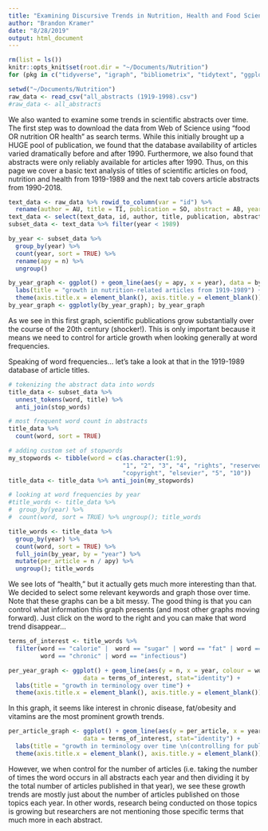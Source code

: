 ```yaml
---
title: "Examining Discursive Trends in Nutrition, Health and Food Science"
author: "Brandon Kramer"
date: "8/28/2019"
output: html_document 
---
```


```r
rm(list = ls())
knitr::opts_knit$set(root.dir = "~/Documents/Nutrition")
for (pkg in c("tidyverse", "igraph", "bibliometrix", "tidytext", "ggplot2", "ggraph", "widyr", "plotly", "stringi")) {library(pkg, character.only = TRUE)}
```

```r
setwd("~/Documents/Nutrition")
raw_data <- read_csv("all_abstracts (1919-1998).csv")
#raw_data <- all_abstracts
```

We also wanted to examine some trends in scientific abstracts over time. The first step was to download the data from Web of Science using "food OR nutrition OR health" as search terms. While this initially brought up a HUGE pool of publication, we found that the database availability of articles varied dramatically before and after 1990. Furthermore, we also found that abstracts were only reliably available for articles after 1990. Thus, on this page we cover a basic text analysis of titles of scientific articles on food, nutrition and health from 1919-1989 and the next tab covers article abstracts from 1990-2018. 

```r
text_data <- raw_data %>% rowid_to_column(var = "id") %>%
  rename(author = AU, title = TI, publication = SO, abstract = AB, year = PY, subject = SC, department = C1, keyword = ID, doi = DI, country = PA)
text_data <- select(text_data, id, author, title, publication, abstract, year, department, subject, keyword, doi, country)
subset_data <- text_data %>% filter(year < 1989)

by_year <- subset_data %>%
  group_by(year) %>% 
  count(year, sort = TRUE) %>% 
  rename(apy = n) %>% 
  ungroup()

by_year_graph <- ggplot() + geom_line(aes(y = apy, x = year), data = by_year, stat="identity") + 
  labs(title = "growth in nutrition-related articles from 1919-1989") + 
  theme(axis.title.x = element_blank(), axis.title.y = element_blank())
by_year_graph <- ggplotly(by_year_graph); by_year_graph

```

As we see in this first graph, scientific publications grow substantially over the course of the 20th century (shocker!). This is only important because it means we need to control for article growth when looking generally at word frequencies.

Speaking of word frequencies... let's take a look at that in the 1919-1989 database of article titles. 

```r
# tokenizing the abstract data into words 
title_data <- subset_data %>% 
  unnest_tokens(word, title) %>% 
  anti_join(stop_words)

# most frequent word count in abstracts 
title_data %>%
  count(word, sort = TRUE)

# adding custom set of stopwords 
my_stopwords <- tibble(word = c(as.character(1:9), 
                                "1", "2", "3", "4", "rights", "reserved", 
                                "copyright", "elsevier", "5", "10"))
title_data <- title_data %>% anti_join(my_stopwords)

# looking at word frequencies by year 
#title_words <- title_data %>%
#  group_by(year) %>% 
#  count(word, sort = TRUE) %>% ungroup(); title_words

title_words <- title_data %>%
  group_by(year) %>% 
  count(word, sort = TRUE) %>% 
  full_join(by_year, by = "year") %>% 
  mutate(per_article = n / apy) %>% 
  ungroup(); title_words
```

We see lots of "health," but it actually gets much more interesting than that. We decided to select some relevant keywords and graph those over time. Note that these graphs can be a bit messy. The good thing is that you can control what information this graph presents (and most other graphs moving forward). Just click on the word to the right and you can make that word trend disappear...

```r
terms_of_interest <- title_words %>% 
  filter(word == "calorie" |  word == "sugar" | word == "fat" | word == "obesity" | word == "vitamin" |
         word == "chronic" | word == "infectious") 

per_year_graph <- ggplot() + geom_line(aes(y = n, x = year, colour = word),
                     data = terms_of_interest, stat="identity") + 
  labs(title = "growth in terminology over time") + 
  theme(axis.title.x = element_blank(), axis.title.y = element_blank()); ggplotly()
```

In this graph, it seems like interest in chronic disease, fat/obesity and vitamins are the most prominent growth trends. 

```r
per_article_graph <- ggplot() + geom_line(aes(y = per_article, x = year, colour = word),
                     data = terms_of_interest, stat="identity") + 
  labs(title = "growth in terminology over time \n(controlling for publications per year)") + 
  theme(axis.title.x = element_blank(), axis.title.y = element_blank()); ggplotly()

```

However, we when control for the number of articles (i.e. taking the number of times the word occurs in all abstracts each year and then dividing it by the total number of articles published in that year), we see these growth trends are mostly just about the number of articles published on those topics each year. In other words, research being conducted on those topics is growing but researchers are not mentioning those specific terms that much more in each abstract. 




























